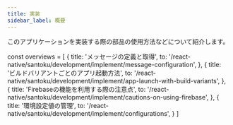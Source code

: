 ```yaml
---
title: 実装
sidebar_label: 概要
---
```


このアプリケーションを実装する際の部品の使用方法などについて紹介します。

<!-- textlint-disable ja-technical-writing/sentence-length,ja-technical-writing/max-comma,ja-spacing/ja-no-space-around-parentheses,jtf-style/3.3.かっこ類と隣接する文字の間のスペースの有無,ja-technical-writing/ja-no-mixed-period,ja-technical-writing/no-unmatched-pair -->

const overviews = [
  {
    title: 'メッセージの定義と取得',
    to: '/react-native/santoku/development/implement/message-configuration',
  },
  {
    title: 'ビルドバリアントごとのアプリ起動方法',
    to: '/react-native/santoku/development/implement/app-launch-with-build-variants',
  },
  {
    title: 'Firebaseの機能を利用する際の注意点',
    to: '/react-native/santoku/development/implement/cautions-on-using-firebase',
  },
  {
    title: '環境設定値の管理',
    to: '/react-native/santoku/development/implement/configurations',
  }
]

<PageList overviews={overviews} colSize={12} />

<!-- textlint-enable ja-technical-writing/sentence-length,ja-technical-writing/max-comma,ja-spacing/ja-no-space-around-parentheses,jtf-style/3.3.かっこ類と隣接する文字の間のスペースの有無,ja-technical-writing/ja-no-mixed-period,ja-technical-writing/no-unmatched-pair -->
